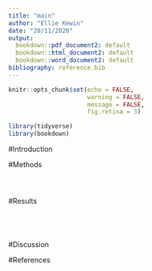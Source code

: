 ```yaml
---
title: "main"
author: "Ellie Kewin"
date: "20/11/2020"
output:
  bookdown::pdf_document2: default
  bookdown::html_document2: default
  bookdown::word_document2: default
bibliography: reference.bib
---
```


```r
knitr::opts_chunk$set(echo = FALSE, 
                      warning = FALSE,
                      message = FALSE,
                      fig.retina = 3)
```

```r
library(tidyverse)
library(bookdown)
```

#Introduction

#Methods
```R

```

```R

```

```R

```
#Results
```r

```

```r

```

```r

```

```r

```

#Discussion

#References